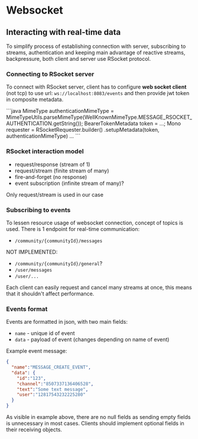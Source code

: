 
# Websocket
## Interacting with real-time data
To simplify process of establishing connection with server, subscribing to streams, 
authentication and keeping main advantage of reactive streams, backpressure, 
both client and server use RSocket protocol.

### Connecting to RSocket server
To connect with RSocket server, client has to configure **web socket client** (not tcp) to use url: `ws://localhost:8083/events`
and then provide jwt token in composite metadata.

<Tabs>
  <TabItem value="java" label="Java">
    ```java
    MimeType authenticationMimeType =
      MimeTypeUtils.parseMimeType(WellKnownMimeType.MESSAGE_RSOCKET_AUTHENTICATION.getString());
    BearerTokenMetadata token = ...;
    Mono<RSocketRequester> requester = RSocketRequester.builder()
      .setupMetadata(token, authenticationMimeType)
    ...
    ```
  </TabItem>
</Tabs>

### RSocket interaction model
- request/response (stream of 1)
- request/stream (finite stream of many)
- fire-and-forget (no response)
- event subscription (infinite stream of many)?

Only request/stream is used in our case

### Subscribing to events
To lessen resource usage of websocket connection, concept of topics is used.
There is 1 endpoint for real-time communication:
- `/community/{communityId}/messages`

NOT IMPLEMENTED:
- `/community/{communityId}/general`?
- `/user/messages`
- `/user/...`

Each client can easily request and cancel many streams at once, 
this means that it shouldn't affect performance.

### Events format
Events are formatted in json, with two main fields:
- `name` - unique id of event
- `data` - payload of event (changes depending on name of event)

Example event message:
```json
{
  "name":"MESSAGE_CREATE_EVENT",
  "data": {
    "id":"123",
    "channel":"8507337136406528",
    "text":"Some text message",
    "user":"12817543232225280"
  }
}
```
As visible in example above, there are no null fields as sending empty fields is unnecessary in most cases.
Clients should implement optional fields in their receiving objects.